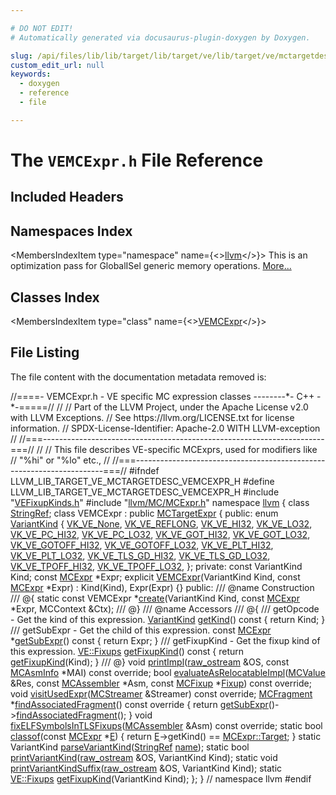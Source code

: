 ```yaml
---

# DO NOT EDIT!
# Automatically generated via docusaurus-plugin-doxygen by Doxygen.

slug: /api/files/lib/lib/target/lib/target/ve/lib/target/ve/mctargetdesc/vemcexpr-h
custom_edit_url: null
keywords:
  - doxygen
  - reference
  - file

---
```





# The `VEMCExpr.h` File Reference

<DoxygenPage pluginConfig={pluginConfig}>



## Included Headers

<IncludesList>
<IncludesListItem
  filePath="VEFixupKinds.h"
  permalink="/docs/api/files/lib/lib/target/lib/target/ve/lib/target/ve/mctargetdesc/vefixupkinds-h"
  isLocal="true" />
<IncludesListItem
  filePath="llvm/MC/MCExpr.h"
  permalink="/docs/api/files/include/include/llvm/include/llvm/mc/mcexpr-h"
  isLocal="true" />
</IncludesList>

## Namespaces Index

<MembersIndex>

<MembersIndexItem
  type="namespace"
  name={<><a href="/docs/api/namespaces/llvm">llvm</a></>}>
This is an optimization pass for GlobalISel generic memory operations. <a href="/docs/api/namespaces/llvm/#details">More...</a>
</MembersIndexItem>

</MembersIndex>

## Classes Index

<MembersIndex>

<MembersIndexItem
  type="class"
  name={<><a href="/docs/api/classes/llvm/vemcexpr">VEMCExpr</a></>}>
</MembersIndexItem>

</MembersIndex>


## File Listing

The file content with the documentation metadata removed is:

<ProgramListing>

<Link id="l00001" /><CodeLine lineNumber="1"><Highlight kind="comment">//====- VEMCExpr.h - VE specific MC expression classes --------&#42;- C++ -&#42;-=====//</Highlight><Highlight kind="normal"></Highlight></CodeLine>
<Link id="l00002" /><CodeLine lineNumber="2"><Highlight kind="normal"></Highlight><Highlight kind="comment">//</Highlight><Highlight kind="normal"></Highlight></CodeLine>
<Link id="l00003" /><CodeLine lineNumber="3"><Highlight kind="normal"></Highlight><Highlight kind="comment">// Part of the LLVM Project, under the Apache License v2.0 with LLVM Exceptions.</Highlight><Highlight kind="normal"></Highlight></CodeLine>
<Link id="l00004" /><CodeLine lineNumber="4"><Highlight kind="normal"></Highlight><Highlight kind="comment">// See https://llvm.org/LICENSE.txt for license information.</Highlight><Highlight kind="normal"></Highlight></CodeLine>
<Link id="l00005" /><CodeLine lineNumber="5"><Highlight kind="normal"></Highlight><Highlight kind="comment">// SPDX-License-Identifier: Apache-2.0 WITH LLVM-exception</Highlight><Highlight kind="normal"></Highlight></CodeLine>
<Link id="l00006" /><CodeLine lineNumber="6"><Highlight kind="normal"></Highlight><Highlight kind="comment">//</Highlight><Highlight kind="normal"></Highlight></CodeLine>
<Link id="l00007" /><CodeLine lineNumber="7"><Highlight kind="normal"></Highlight><Highlight kind="comment">//===----------------------------------------------------------------------===//</Highlight><Highlight kind="normal"></Highlight></CodeLine>
<Link id="l00008" /><CodeLine lineNumber="8"><Highlight kind="normal"></Highlight><Highlight kind="comment">//</Highlight><Highlight kind="normal"></Highlight></CodeLine>
<Link id="l00009" /><CodeLine lineNumber="9"><Highlight kind="normal"></Highlight><Highlight kind="comment">// This file describes VE-specific MCExprs, used for modifiers like</Highlight><Highlight kind="normal"></Highlight></CodeLine>
<Link id="l00010" /><CodeLine lineNumber="10"><Highlight kind="normal"></Highlight><Highlight kind="comment">// &quot;%hi&quot; or &quot;%lo&quot; etc.,</Highlight><Highlight kind="normal"></Highlight></CodeLine>
<Link id="l00011" /><CodeLine lineNumber="11"><Highlight kind="normal"></Highlight><Highlight kind="comment">//</Highlight><Highlight kind="normal"></Highlight></CodeLine>
<Link id="l00012" /><CodeLine lineNumber="12"><Highlight kind="normal"></Highlight><Highlight kind="comment">//===----------------------------------------------------------------------===//</Highlight><Highlight kind="normal"></Highlight></CodeLine>
<Link id="l00013" /><CodeLine lineNumber="13"><Highlight kind="normal"></Highlight></CodeLine>
<Link id="l00014" /><CodeLine lineNumber="14"><Highlight kind="normal"></Highlight><Highlight kind="preprocessor">#ifndef LLVM&#95;LIB&#95;TARGET&#95;VE&#95;MCTARGETDESC&#95;VEMCEXPR&#95;H</Highlight><Highlight kind="normal"></Highlight></CodeLine>
<Link id="l00015" /><CodeLine lineNumber="15"><Highlight kind="normal"></Highlight><Highlight kind="preprocessor">#define LLVM&#95;LIB&#95;TARGET&#95;VE&#95;MCTARGETDESC&#95;VEMCEXPR&#95;H</Highlight><Highlight kind="normal"></Highlight></CodeLine>
<Link id="l00016" /><CodeLine lineNumber="16"><Highlight kind="normal"></Highlight></CodeLine>
<Link id="l00017" /><CodeLine lineNumber="17"><Highlight kind="normal"></Highlight><Highlight kind="preprocessor">#include &quot;<a href="/docs/api/files/lib/lib/target/lib/target/ve/lib/target/ve/mctargetdesc/vefixupkinds-h">VEFixupKinds.h</a>&quot;</Highlight><Highlight kind="normal"></Highlight></CodeLine>
<Link id="l00018" /><CodeLine lineNumber="18"><Highlight kind="normal"></Highlight><Highlight kind="preprocessor">#include &quot;<a href="/docs/api/files/include/include/llvm/include/llvm/mc/mcexpr-h">llvm/MC/MCExpr.h</a>&quot;</Highlight><Highlight kind="normal"></Highlight></CodeLine>
<Link id="l00019" /><CodeLine lineNumber="19"><Highlight kind="normal"></Highlight></CodeLine>
<Link id="l00020" /><CodeLine lineNumber="20"><Highlight kind="normal"></Highlight><Highlight kind="keyword">namespace </Highlight><Highlight kind="normal"><a href="/docs/api/namespaces/llvm">llvm</a> &#123;</Highlight></CodeLine>
<Link id="l00021" /><CodeLine lineNumber="21"><Highlight kind="normal"></Highlight></CodeLine>
<Link id="l00022" /><CodeLine lineNumber="22"><Highlight kind="normal"></Highlight><Highlight kind="keyword">class </Highlight><Highlight kind="normal"><a href="/docs/api/classes/llvm/stringref">StringRef</a>;</Highlight></CodeLine>
<Link id="l00023" /><CodeLine lineNumber="23" lineLink="/docs/api/classes/llvm/vemcexpr"><Highlight kind="normal"></Highlight><Highlight kind="keyword">class </Highlight><Highlight kind="normal">VEMCExpr : </Highlight><Highlight kind="keyword">public</Highlight><Highlight kind="normal"> <a href="/docs/api/classes/llvm/mctargetexpr/#a8ac1fdf776114a374cd8929fba6b8ccc">MCTargetExpr</a> &#123;</Highlight></CodeLine>
<Link id="l00024" /><CodeLine lineNumber="24"><Highlight kind="normal"></Highlight><Highlight kind="keyword">public</Highlight><Highlight kind="normal">:</Highlight></CodeLine>
<Link id="l00025" /><CodeLine lineNumber="25" lineLink="/docs/api/classes/llvm/vemcexpr/#af04d361a436f54db54865f22611d8844"><Highlight kind="normal">  </Highlight><Highlight kind="keyword">enum</Highlight><Highlight kind="normal"> <a href="/docs/api/classes/llvm/vemcexpr/#af04d361a436f54db54865f22611d8844">VariantKind</a> &#123;</Highlight></CodeLine>
<Link id="l00026" /><CodeLine lineNumber="26" lineLink="/docs/api/classes/llvm/vemcexpr/#af04d361a436f54db54865f22611d8844a221dc68f6ee115899fdd31260fda51a3"><Highlight kind="normal">    <a href="/docs/api/classes/llvm/vemcexpr/#af04d361a436f54db54865f22611d8844a221dc68f6ee115899fdd31260fda51a3">VK&#95;VE&#95;None</a>,</Highlight></CodeLine>
<Link id="l00027" /><CodeLine lineNumber="27" lineLink="/docs/api/classes/llvm/vemcexpr/#af04d361a436f54db54865f22611d8844a518d06109a2bfdfa92b8471d4a62bc5d"><Highlight kind="normal">    <a href="/docs/api/classes/llvm/vemcexpr/#af04d361a436f54db54865f22611d8844a518d06109a2bfdfa92b8471d4a62bc5d">VK&#95;VE&#95;REFLONG</a>,</Highlight></CodeLine>
<Link id="l00028" /><CodeLine lineNumber="28" lineLink="/docs/api/classes/llvm/vemcexpr/#af04d361a436f54db54865f22611d8844ac94ed29f4289901bc1de4347e9d80729"><Highlight kind="normal">    <a href="/docs/api/classes/llvm/vemcexpr/#af04d361a436f54db54865f22611d8844ac94ed29f4289901bc1de4347e9d80729">VK&#95;VE&#95;HI32</a>,</Highlight></CodeLine>
<Link id="l00029" /><CodeLine lineNumber="29" lineLink="/docs/api/classes/llvm/vemcexpr/#af04d361a436f54db54865f22611d8844a6a83319d3cc9131896854c2e350fe3c5"><Highlight kind="normal">    <a href="/docs/api/classes/llvm/vemcexpr/#af04d361a436f54db54865f22611d8844a6a83319d3cc9131896854c2e350fe3c5">VK&#95;VE&#95;LO32</a>,</Highlight></CodeLine>
<Link id="l00030" /><CodeLine lineNumber="30" lineLink="/docs/api/classes/llvm/vemcexpr/#af04d361a436f54db54865f22611d8844afa8cbe2b3aec1ab1c45fcc47016c6a13"><Highlight kind="normal">    <a href="/docs/api/classes/llvm/vemcexpr/#af04d361a436f54db54865f22611d8844afa8cbe2b3aec1ab1c45fcc47016c6a13">VK&#95;VE&#95;PC&#95;HI32</a>,</Highlight></CodeLine>
<Link id="l00031" /><CodeLine lineNumber="31" lineLink="/docs/api/classes/llvm/vemcexpr/#af04d361a436f54db54865f22611d8844a110a79048757760c151612423dbf4064"><Highlight kind="normal">    <a href="/docs/api/classes/llvm/vemcexpr/#af04d361a436f54db54865f22611d8844a110a79048757760c151612423dbf4064">VK&#95;VE&#95;PC&#95;LO32</a>,</Highlight></CodeLine>
<Link id="l00032" /><CodeLine lineNumber="32" lineLink="/docs/api/classes/llvm/vemcexpr/#af04d361a436f54db54865f22611d8844afd3e143e988f0199bebc087e3808150d"><Highlight kind="normal">    <a href="/docs/api/classes/llvm/vemcexpr/#af04d361a436f54db54865f22611d8844afd3e143e988f0199bebc087e3808150d">VK&#95;VE&#95;GOT&#95;HI32</a>,</Highlight></CodeLine>
<Link id="l00033" /><CodeLine lineNumber="33" lineLink="/docs/api/classes/llvm/vemcexpr/#af04d361a436f54db54865f22611d8844afa2697fe92ab835a60c8c60be2031968"><Highlight kind="normal">    <a href="/docs/api/classes/llvm/vemcexpr/#af04d361a436f54db54865f22611d8844afa2697fe92ab835a60c8c60be2031968">VK&#95;VE&#95;GOT&#95;LO32</a>,</Highlight></CodeLine>
<Link id="l00034" /><CodeLine lineNumber="34" lineLink="/docs/api/classes/llvm/vemcexpr/#af04d361a436f54db54865f22611d8844adef45f38bec1d2389f16ce3a745e9f8c"><Highlight kind="normal">    <a href="/docs/api/classes/llvm/vemcexpr/#af04d361a436f54db54865f22611d8844adef45f38bec1d2389f16ce3a745e9f8c">VK&#95;VE&#95;GOTOFF&#95;HI32</a>,</Highlight></CodeLine>
<Link id="l00035" /><CodeLine lineNumber="35" lineLink="/docs/api/classes/llvm/vemcexpr/#af04d361a436f54db54865f22611d8844afb5ca8be38b3fe175de653cba9565e6f"><Highlight kind="normal">    <a href="/docs/api/classes/llvm/vemcexpr/#af04d361a436f54db54865f22611d8844afb5ca8be38b3fe175de653cba9565e6f">VK&#95;VE&#95;GOTOFF&#95;LO32</a>,</Highlight></CodeLine>
<Link id="l00036" /><CodeLine lineNumber="36" lineLink="/docs/api/classes/llvm/vemcexpr/#af04d361a436f54db54865f22611d8844a1b10645839cb20c6c30ce8fd24488cac"><Highlight kind="normal">    <a href="/docs/api/classes/llvm/vemcexpr/#af04d361a436f54db54865f22611d8844a1b10645839cb20c6c30ce8fd24488cac">VK&#95;VE&#95;PLT&#95;HI32</a>,</Highlight></CodeLine>
<Link id="l00037" /><CodeLine lineNumber="37" lineLink="/docs/api/classes/llvm/vemcexpr/#af04d361a436f54db54865f22611d8844a7718c139a271dfb69d284a5dcc020d1b"><Highlight kind="normal">    <a href="/docs/api/classes/llvm/vemcexpr/#af04d361a436f54db54865f22611d8844a7718c139a271dfb69d284a5dcc020d1b">VK&#95;VE&#95;PLT&#95;LO32</a>,</Highlight></CodeLine>
<Link id="l00038" /><CodeLine lineNumber="38" lineLink="/docs/api/classes/llvm/vemcexpr/#af04d361a436f54db54865f22611d8844a1d3ac7169ac9e57f4649b6511b33cdbc"><Highlight kind="normal">    <a href="/docs/api/classes/llvm/vemcexpr/#af04d361a436f54db54865f22611d8844a1d3ac7169ac9e57f4649b6511b33cdbc">VK&#95;VE&#95;TLS&#95;GD&#95;HI32</a>,</Highlight></CodeLine>
<Link id="l00039" /><CodeLine lineNumber="39" lineLink="/docs/api/classes/llvm/vemcexpr/#af04d361a436f54db54865f22611d8844ac76c6bd05314c1edf7fbd5f46da4128b"><Highlight kind="normal">    <a href="/docs/api/classes/llvm/vemcexpr/#af04d361a436f54db54865f22611d8844ac76c6bd05314c1edf7fbd5f46da4128b">VK&#95;VE&#95;TLS&#95;GD&#95;LO32</a>,</Highlight></CodeLine>
<Link id="l00040" /><CodeLine lineNumber="40" lineLink="/docs/api/classes/llvm/vemcexpr/#af04d361a436f54db54865f22611d8844a4676c87c5e1b37d734a62bdc661de99f"><Highlight kind="normal">    <a href="/docs/api/classes/llvm/vemcexpr/#af04d361a436f54db54865f22611d8844a4676c87c5e1b37d734a62bdc661de99f">VK&#95;VE&#95;TPOFF&#95;HI32</a>,</Highlight></CodeLine>
<Link id="l00041" /><CodeLine lineNumber="41" lineLink="/docs/api/classes/llvm/vemcexpr/#af04d361a436f54db54865f22611d8844a817ce24e954272bd0202712a1c7ec340"><Highlight kind="normal">    <a href="/docs/api/classes/llvm/vemcexpr/#af04d361a436f54db54865f22611d8844a817ce24e954272bd0202712a1c7ec340">VK&#95;VE&#95;TPOFF&#95;LO32</a>,</Highlight></CodeLine>
<Link id="l00042" /><CodeLine lineNumber="42"><Highlight kind="normal">  &#125;;</Highlight></CodeLine>
<Link id="l00043" /><CodeLine lineNumber="43"><Highlight kind="normal"></Highlight></CodeLine>
<Link id="l00044" /><CodeLine lineNumber="44"><Highlight kind="normal"></Highlight><Highlight kind="keyword">private</Highlight><Highlight kind="normal">:</Highlight></CodeLine>
<Link id="l00045" /><CodeLine lineNumber="45"><Highlight kind="normal">  </Highlight><Highlight kind="keyword">const</Highlight><Highlight kind="normal"> VariantKind Kind;</Highlight></CodeLine>
<Link id="l00046" /><CodeLine lineNumber="46"><Highlight kind="normal">  </Highlight><Highlight kind="keyword">const</Highlight><Highlight kind="normal"> <a href="/docs/api/classes/llvm/mcexpr">MCExpr</a> &#42;Expr;</Highlight></CodeLine>
<Link id="l00047" /><CodeLine lineNumber="47"><Highlight kind="normal"></Highlight></CodeLine>
<Link id="l00048" /><CodeLine lineNumber="48"><Highlight kind="normal">  </Highlight><Highlight kind="keyword">explicit</Highlight><Highlight kind="normal"> <a href="/docs/api/classes/llvm/vemcexpr">VEMCExpr</a>(VariantKind Kind, </Highlight><Highlight kind="keyword">const</Highlight><Highlight kind="normal"> <a href="/docs/api/classes/llvm/mcexpr">MCExpr</a> &#42;Expr)</Highlight></CodeLine>
<Link id="l00049" /><CodeLine lineNumber="49"><Highlight kind="normal">      : Kind(Kind), Expr(Expr) &#123;&#125;</Highlight></CodeLine>
<Link id="l00050" /><CodeLine lineNumber="50"><Highlight kind="normal"></Highlight></CodeLine>
<Link id="l00051" /><CodeLine lineNumber="51"><Highlight kind="normal"></Highlight><Highlight kind="keyword">public</Highlight><Highlight kind="normal">:</Highlight><Highlight kind="comment"></Highlight></CodeLine>
<Link id="l00052" /><CodeLine lineNumber="52"><Highlight kind="comment">  /// @name Construction</Highlight></CodeLine>
<Link id="l00053" /><CodeLine lineNumber="53"><Highlight kind="comment">  /// @&#123;</Highlight><Highlight kind="normal"></Highlight></CodeLine>
<Link id="l00054" /><CodeLine lineNumber="54"><Highlight kind="normal"></Highlight></CodeLine>
<Link id="l00055" /><CodeLine lineNumber="55"><Highlight kind="normal">  </Highlight><Highlight kind="keyword">static</Highlight><Highlight kind="normal"> </Highlight><Highlight kind="keyword">const</Highlight><Highlight kind="normal"> VEMCExpr &#42;<a href="/docs/api/classes/llvm/vemcexpr/#a874e7a37a3a7e51ef151eb95e146638f">create</a>(VariantKind Kind, </Highlight><Highlight kind="keyword">const</Highlight><Highlight kind="normal"> <a href="/docs/api/classes/llvm/mcexpr/#a7c94b145b6ade90726e2bab678ddc708">MCExpr</a> &#42;Expr,</Highlight></CodeLine>
<Link id="l00056" /><CodeLine lineNumber="56"><Highlight kind="normal">                                MCContext &amp;Ctx);</Highlight><Highlight kind="comment"></Highlight></CodeLine>
<Link id="l00057" /><CodeLine lineNumber="57"><Highlight kind="comment">  /// @&#125;</Highlight></CodeLine>
<Link id="l00058" /><CodeLine lineNumber="58"><Highlight kind="comment">  /// @name Accessors</Highlight></CodeLine>
<Link id="l00059" /><CodeLine lineNumber="59"><Highlight kind="comment">  /// @&#123;</Highlight><Highlight kind="normal"></Highlight></CodeLine>
<Link id="l00060" /><CodeLine lineNumber="60"><Highlight kind="normal"></Highlight><Highlight kind="comment"></Highlight></CodeLine>
<Link id="l00061" /><CodeLine lineNumber="61"><Highlight kind="comment">  /// getOpcode - Get the kind of this expression.</Highlight><Highlight kind="normal"></Highlight></CodeLine>
<Link id="l00062" /><CodeLine lineNumber="62" lineLink="/docs/api/classes/llvm/vemcexpr/#acf80b2a40229dbe9c1c1e343dfabbc8f"><Highlight kind="normal">  <a href="/docs/api/classes/llvm/vemcexpr/#af04d361a436f54db54865f22611d8844">VariantKind</a> <a href="/docs/api/classes/llvm/vemcexpr/#acf80b2a40229dbe9c1c1e343dfabbc8f">getKind</a>()</Highlight><Highlight kind="keyword"> const </Highlight><Highlight kind="normal">&#123; </Highlight><Highlight kind="keywordflow">return</Highlight><Highlight kind="normal"> Kind; &#125;</Highlight></CodeLine>
<Link id="l00063" /><CodeLine lineNumber="63"><Highlight kind="normal"></Highlight><Highlight kind="comment"></Highlight></CodeLine>
<Link id="l00064" /><CodeLine lineNumber="64"><Highlight kind="comment">  /// getSubExpr - Get the child of this expression.</Highlight><Highlight kind="normal"></Highlight></CodeLine>
<Link id="l00065" /><CodeLine lineNumber="65" lineLink="/docs/api/classes/llvm/vemcexpr/#acf94c893e26b74ba84b365b0da9ab0a4"><Highlight kind="normal">  </Highlight><Highlight kind="keyword">const</Highlight><Highlight kind="normal"> <a href="/docs/api/classes/llvm/mcexpr">MCExpr</a> &#42;<a href="/docs/api/classes/llvm/vemcexpr/#acf94c893e26b74ba84b365b0da9ab0a4">getSubExpr</a>()</Highlight><Highlight kind="keyword"> const </Highlight><Highlight kind="normal">&#123; </Highlight><Highlight kind="keywordflow">return</Highlight><Highlight kind="normal"> Expr; &#125;</Highlight></CodeLine>
<Link id="l00066" /><CodeLine lineNumber="66"><Highlight kind="normal"></Highlight><Highlight kind="comment"></Highlight></CodeLine>
<Link id="l00067" /><CodeLine lineNumber="67"><Highlight kind="comment">  /// getFixupKind - Get the fixup kind of this expression.</Highlight><Highlight kind="normal"></Highlight></CodeLine>
<Link id="l00068" /><CodeLine lineNumber="68" lineLink="/docs/api/classes/llvm/vemcexpr/#a8e8829b314d024dd55b5b996db45b85a"><Highlight kind="normal">  <a href="/docs/api/namespaces/llvm/ve/#a3849fee8bddaabf813c7e8755415178a">VE::Fixups</a> <a href="/docs/api/classes/llvm/vemcexpr/#a8e8829b314d024dd55b5b996db45b85a">getFixupKind</a>()</Highlight><Highlight kind="keyword"> const </Highlight><Highlight kind="normal">&#123; </Highlight><Highlight kind="keywordflow">return</Highlight><Highlight kind="normal"> <a href="/docs/api/classes/llvm/vemcexpr/#a8e8829b314d024dd55b5b996db45b85a">getFixupKind</a>(Kind); &#125;</Highlight></CodeLine>
<Link id="l00069" /><CodeLine lineNumber="69"><Highlight kind="normal"></Highlight><Highlight kind="comment"></Highlight></CodeLine>
<Link id="l00070" /><CodeLine lineNumber="70"><Highlight kind="comment">  /// @&#125;</Highlight><Highlight kind="normal"></Highlight></CodeLine>
<Link id="l00071" /><CodeLine lineNumber="71"><Highlight kind="normal">  </Highlight><Highlight kind="keywordtype">void</Highlight><Highlight kind="normal"> <a href="/docs/api/classes/llvm/vemcexpr/#af56b48d047f6f858510a0359fc41ceb1">printImpl</a>(<a href="/docs/api/classes/llvm/raw-ostream">raw&#95;ostream</a> &amp;OS, </Highlight><Highlight kind="keyword">const</Highlight><Highlight kind="normal"> <a href="/docs/api/classes/llvm/mcasminfo">MCAsmInfo</a> &#42;MAI) </Highlight><Highlight kind="keyword">const override</Highlight><Highlight kind="normal">;</Highlight></CodeLine>
<Link id="l00072" /><CodeLine lineNumber="72"><Highlight kind="normal">  </Highlight><Highlight kind="keywordtype">bool</Highlight><Highlight kind="normal"> <a href="/docs/api/classes/llvm/vemcexpr/#a8c7ef1f889fba81bf6d37bbaec0c1c8a">evaluateAsRelocatableImpl</a>(<a href="/docs/api/classes/llvm/mcvalue">MCValue</a> &amp;Res, </Highlight><Highlight kind="keyword">const</Highlight><Highlight kind="normal"> <a href="/docs/api/classes/llvm/mcassembler">MCAssembler</a> &#42;Asm,</Highlight></CodeLine>
<Link id="l00073" /><CodeLine lineNumber="73"><Highlight kind="normal">                                 </Highlight><Highlight kind="keyword">const</Highlight><Highlight kind="normal"> <a href="/docs/api/classes/llvm/mcfixup">MCFixup</a> &#42;<a href="/docs/api/files/lib/lib/target/lib/target/powerpc/ppctlsdynamiccall-cpp/#a4a235aedca5bbfc39934045b6cbf9c70">Fixup</a>) </Highlight><Highlight kind="keyword">const override</Highlight><Highlight kind="normal">;</Highlight></CodeLine>
<Link id="l00074" /><CodeLine lineNumber="74"><Highlight kind="normal">  </Highlight><Highlight kind="keywordtype">void</Highlight><Highlight kind="normal"> <a href="/docs/api/classes/llvm/vemcexpr/#a9b434b7b50ec9cc59b53879dafc4af83">visitUsedExpr</a>(<a href="/docs/api/classes/llvm/mcstreamer">MCStreamer</a> &amp;Streamer) </Highlight><Highlight kind="keyword">const override</Highlight><Highlight kind="normal">;</Highlight></CodeLine>
<Link id="l00075" /><CodeLine lineNumber="75" lineLink="/docs/api/classes/llvm/vemcexpr/#a71c01ea8a9f7f30631202409dc4c6097"><Highlight kind="normal">  <a href="/docs/api/classes/llvm/mcfragment">MCFragment</a> &#42;<a href="/docs/api/classes/llvm/vemcexpr/#a71c01ea8a9f7f30631202409dc4c6097">findAssociatedFragment</a>()</Highlight><Highlight kind="keyword"> const override </Highlight><Highlight kind="normal">&#123;</Highlight></CodeLine>
<Link id="l00076" /><CodeLine lineNumber="76"><Highlight kind="normal">    </Highlight><Highlight kind="keywordflow">return</Highlight><Highlight kind="normal"> <a href="/docs/api/classes/llvm/vemcexpr/#acf94c893e26b74ba84b365b0da9ab0a4">getSubExpr</a>()-&gt;<a href="/docs/api/classes/llvm/mcexpr/#ae4694d7c3e8bb89a9c2fb6227b8aa1df">findAssociatedFragment</a>();</Highlight></CodeLine>
<Link id="l00077" /><CodeLine lineNumber="77"><Highlight kind="normal">  &#125;</Highlight></CodeLine>
<Link id="l00078" /><CodeLine lineNumber="78"><Highlight kind="normal"></Highlight></CodeLine>
<Link id="l00079" /><CodeLine lineNumber="79"><Highlight kind="normal">  </Highlight><Highlight kind="keywordtype">void</Highlight><Highlight kind="normal"> <a href="/docs/api/classes/llvm/vemcexpr/#ae555917520a703b5f76a5e01fd695566">fixELFSymbolsInTLSFixups</a>(<a href="/docs/api/classes/llvm/mcassembler">MCAssembler</a> &amp;Asm) </Highlight><Highlight kind="keyword">const override</Highlight><Highlight kind="normal">;</Highlight></CodeLine>
<Link id="l00080" /><CodeLine lineNumber="80"><Highlight kind="normal"></Highlight></CodeLine>
<Link id="l00081" /><CodeLine lineNumber="81" lineLink="/docs/api/classes/llvm/vemcexpr/#afae342aa09551117798d50cea865b964"><Highlight kind="normal">  </Highlight><Highlight kind="keyword">static</Highlight><Highlight kind="normal"> </Highlight><Highlight kind="keywordtype">bool</Highlight><Highlight kind="normal"> <a href="/docs/api/classes/llvm/vemcexpr/#afae342aa09551117798d50cea865b964">classof</a>(</Highlight><Highlight kind="keyword">const</Highlight><Highlight kind="normal"> <a href="/docs/api/classes/llvm/mcexpr">MCExpr</a> &#42;<a href="/docs/api/files/lib/lib/ir/builtingcs-cpp/#abb2b3a60ccc38a28239e19a1646e0c8a">E</a>) &#123;</Highlight></CodeLine>
<Link id="l00082" /><CodeLine lineNumber="82"><Highlight kind="normal">    </Highlight><Highlight kind="keywordflow">return</Highlight><Highlight kind="normal"> <a href="/docs/api/files/lib/lib/ir/builtingcs-cpp/#abb2b3a60ccc38a28239e19a1646e0c8a">E</a>-&gt;getKind() == <a href="/docs/api/classes/llvm/mcexpr/#a83112ba0cecd7a7add9f1f9c441d606faa65560b8224a92e80f422df090f07c55">MCExpr::Target</a>;</Highlight></CodeLine>
<Link id="l00083" /><CodeLine lineNumber="83"><Highlight kind="normal">  &#125;</Highlight></CodeLine>
<Link id="l00084" /><CodeLine lineNumber="84"><Highlight kind="normal"></Highlight></CodeLine>
<Link id="l00085" /><CodeLine lineNumber="85"><Highlight kind="normal">  </Highlight><Highlight kind="keyword">static</Highlight><Highlight kind="normal"> VariantKind <a href="/docs/api/classes/llvm/vemcexpr/#a34980fe75ddfddc6b82e729a114d63ee">parseVariantKind</a>(<a href="/docs/api/classes/llvm/stringref">StringRef</a> <a href="/docs/api/files/lib/lib/target/lib/target/aarch64/smeabipass-cpp/#a8f8f80d37794cde9472343e4487ba3eb">name</a>);</Highlight></CodeLine>
<Link id="l00086" /><CodeLine lineNumber="86"><Highlight kind="normal">  </Highlight><Highlight kind="keyword">static</Highlight><Highlight kind="normal"> </Highlight><Highlight kind="keywordtype">bool</Highlight><Highlight kind="normal"> <a href="/docs/api/classes/llvm/vemcexpr/#ad5b6af0581db08db179d106bd9359662">printVariantKind</a>(<a href="/docs/api/classes/llvm/raw-ostream">raw&#95;ostream</a> &amp;OS, VariantKind Kind);</Highlight></CodeLine>
<Link id="l00087" /><CodeLine lineNumber="87"><Highlight kind="normal">  </Highlight><Highlight kind="keyword">static</Highlight><Highlight kind="normal"> </Highlight><Highlight kind="keywordtype">void</Highlight><Highlight kind="normal"> <a href="/docs/api/classes/llvm/vemcexpr/#a7821b626d1794902e8c557e77fd4eeff">printVariantKindSuffix</a>(<a href="/docs/api/classes/llvm/raw-ostream">raw&#95;ostream</a> &amp;OS, VariantKind Kind);</Highlight></CodeLine>
<Link id="l00088" /><CodeLine lineNumber="88"><Highlight kind="normal">  </Highlight><Highlight kind="keyword">static</Highlight><Highlight kind="normal"> <a href="/docs/api/namespaces/llvm/ve/#a3849fee8bddaabf813c7e8755415178a">VE::Fixups</a> <a href="/docs/api/classes/llvm/vemcexpr/#a8e8829b314d024dd55b5b996db45b85a">getFixupKind</a>(VariantKind Kind);</Highlight></CodeLine>
<Link id="l00089" /><CodeLine lineNumber="89"><Highlight kind="normal">&#125;;</Highlight></CodeLine>
<Link id="l00090" /><CodeLine lineNumber="90"><Highlight kind="normal"></Highlight></CodeLine>
<Link id="l00091" /><CodeLine lineNumber="91"><Highlight kind="normal">&#125; </Highlight><Highlight kind="comment">// namespace llvm</Highlight><Highlight kind="normal"></Highlight></CodeLine>
<Link id="l00092" /><CodeLine lineNumber="92"><Highlight kind="normal"></Highlight></CodeLine>
<Link id="l00093" /><CodeLine lineNumber="93"><Highlight kind="normal"></Highlight><Highlight kind="preprocessor">#endif</Highlight></CodeLine>

</ProgramListing>

</DoxygenPage>
